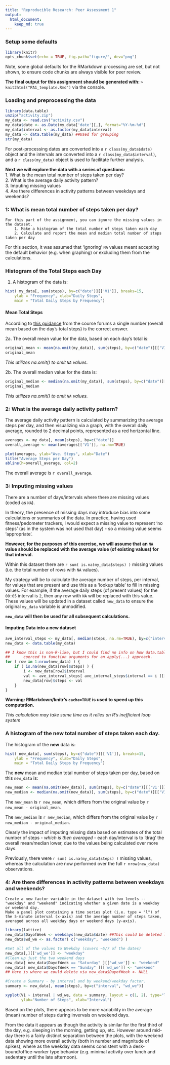 ```yaml
---
title: "Reproducible Research: Peer Assessment 1"
output: 
  html_document:
    keep_md: true
---
```


### Setup some defaults
```r
library(knitr)
opts_chunk$set(echo = TRUE, fig.path="figure/", dev="png")
```

Note, some global defaults for the RMarkdown processing are set, but not shown, to ensure code chunks are always visible for peer review.

**The final output for this assignment should be generated with: ** ```> knit2html("PA1_template.Rmd")``` via the console.

### Loading and preprocessing the data

```r
library(data.table)
unzip("activity.zip")
my_data <- read.csv("activity.csv")
my_data$date <- as.Date(my_data['date'][,], format="%Y-%m-%d")
my_data$interval <- as.factor(my_data$interval)
my_data <- data.table(my_data) ##Used for grouping
str(my_data)
```

For post-processing dates are converted into a ```r class(my_data$date)``` object and the intervals are converted into a ```r class(my_data$interval)```, and a ```r class(my_data)``` object is used to facilitate further analysis.

**Next we will explore the data with a series of questions:**  
1. What is the mean total number of steps taken per day?  
2. What is the average daily activity pattern?  
3. Imputing missing values  
4. Are there differences in activity patterns between weekdays and weekends?  

### 1: What is mean total number of steps taken per day?

    For this part of the assignment, you can ignore the missing values in the dataset.  
        1. Make a histogram of the total number of steps taken each day  
        2. Calculate and report the mean and median total number of steps taken per day  

For this section, it was assumed that 'ignoring' ```NA``` values meant accepting the default behavior (e.g. when graphing) or excluding them from the calculations.

### Histogram of the Total Steps each Day

1. A histogram of the data is:
```r
hist( my_data[, sum(steps), by=c("date")][['V1']], breaks=15,
    ylab = "Frequency", xlab="Daily Steps", 
    main = "Total Daily Steps by Frequency")
```

#### Mean Total Steps

According to [this guidance](https://class.coursera.org/repdata-010/forum/thread?thread_id=12) from the course forums a single number (overall mean based on the day's total steps) is the correct answer.

2a. The overall mean value for the data, based on each day's total is: 
```r
original_mean <- mean(na.omit(my_data)[, sum(steps), by=c("date")][['V1']])
original_mean
```

*This utilizes na.omit() to omit ```NA``` values.*

2b. The overall median value for the data is:
```r
original_median <- median(na.omit(my_data)[, sum(steps), by=c("date")][['V1']])
original_median
```

*This utilizes na.omit() to omit ```NA``` values.*

### 2: What is the average daily activity pattern?

The average daily activity pattern is calculated by summarizing the average steps per day, and then visualizing via a graph, with the overall daily average, rounded to 2 decimal points, represented as a red horizontal line.

```r
averages <- my_data[, mean(steps), by=c("date")]
overall_average <- mean(averages[['V1']], na.rm=TRUE)

plot(averages, ylab="Ave. Steps", xlab="Date")
title("Average Steps per Day")
abline(h=overall_average, col=2)
```

The overall average is ```r overall_average```.

### 3: Imputing missing values

There are a number of days/intervals where there are missing values (coded as ```NA```).

In theory, the presence of missing days may introduce bias into some calculations or summaries of the data. In practice, having used fitness/pedometer trackers, I would expect a missing value to represent 'no steps' (as in the system was not used that day) - so a missing value seems 'appropriate'.

**However, for the purposes of this exercise, we will assume that an ```NA``` value should be replaced with the average value (of existing values) for that interval.**

Within this dataset there are ```r sum( is.na(my_data$steps) )``` missing values (i.e. the total number of rows with ```NA``` values).

My strategy will be to calculate the average number of steps, per interval, for values that are present and use this as a 'lookup table' to fill in missing values. For example, if the average daily steps (of present values) for the ```00:05``` interval is ```2```, then any row with ```NA``` will be replaced with this value. These values will be updated in a dataset called ```new_data``` to ensure the original ```my_data``` variable is unmodified.

**```new_data``` will then be used for all subsequent calculations.**

#### Imputing Data into a new dataset
```r
ave_interval_steps <- my_data[, median(steps, na.rm=TRUE), by=c("interval")]
new_data <- data.table(my_data)

## I know this is non-R-like, but I could find no info on how data.tables are
##      coerced to function arguments for an apply(...) approach.
for ( row in 1:nrow(new_data) ) {
    if ( is.na(new_data[row]$steps) ) {
        i <- new_data[row]$interval
        val <- ave_interval_steps[ ave_interval_steps$interval == i ][['V1']]
        new_data[row]$steps <- val
    }
}
```
**Warning: RMarkdown/knitr's ```cache=TRUE``` is used to speed up this computation.**

*This calculation may take some time as it relies on R's inefficient loop system*

### A histogram of the new total number of steps taken each day.

The histogram of the **new** data is:
```r
hist( new_data[, sum(steps), by=c("date")][['V1']], breaks=15,
    ylab = "Frequency", xlab="Daily Steps", 
    main = "Total Daily Steps by Frequency")
```

The **new** mean and median total number of steps taken per day, based on this ```new_data``` is:
```r
new_mean <- mean(na.omit(new_data)[, sum(steps), by=c("date")][['V1']])
new_median <- median(na.omit(new_data)[, sum(steps), by=c("date")][['V1']])
```

The ```new_mean``` is ```r new_mean```, which differs from the original value by ```r new_mean - original_mean```.

The ```new_median``` is ```r new_median```, which differs from the original value by ```r new_median - original_median```.

Clearly the impact of imputing missing data based on estimates of the total number of steps - *which is then averaged* - each day/interval is to 'drag' the overall mean/median lower, due to the values being calculated over more days.

Previously, there were ```r sum( is.na(my_data$steps) )``` missing values, whereas the calculation are now performed over the full ```r nrow(new_data)``` observations.

### 4: Are there differences in activity patterns between weekdays and weekends?

    Create a new factor variable in the dataset with two levels -- "weekday" and "weekend" indicating whether a given date is a weekday or weekend day.
    Make a panel plot containing a time series plot (i.e. type = "l") of the 5-minute interval (x-axis) and the average number of steps taken, averaged across all weekday days or weekend days (y-axis).
    
```r
library(lattice)
new_data$DayofWeek <- weekdays(new_data$date) ##This could be deleted later but it's not critical
new_data$wd_we <- as.factor( c("weekday", "weekend") )

#Set all of the values to Weekday (covers ~5/7 of the dates)
new_data[,][['wd_we']] <- "weekday"
#Clean up just the two weekend days
new_data[ new_data$DayofWeek == "Saturday" ][['wd_we']] <- "weekend"
new_data[ new_data$DayofWeek == "Sunday" ][['wd_we']] <- "weekend"
## Here is where we could delete via new_data$DayofWeek <- NULL

#Create a Summary - by interval and by weekend/weekday factor.
summary <- new_data[, mean(steps), by=c("interval", "wd_we")]

xyplot(V1 ~ interval | wd_we, data = summary, layout = c(1, 2), type="l",
       ylab="Number of Steps", xlab="Interval")
```

Based on the plots, there appears to be more variability in the average (mean) number of steps during invervals on weekend days.

From the data it appears as though the activity is similar for the first third of the day, e.g. sleeping in the morning, getting up, etc. However around mid-day there is a fairly distinct separation between the plots, with the weekend data showing more overall activity (both in number and magnitude of spikes), where as the weekday data seems consistent with a desk-bound/office-worker type behavior (e.g. minimal activity over lunch and sedentary until the late afternoon).